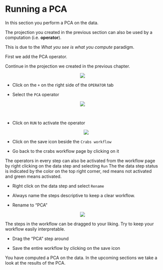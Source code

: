 # Running a PCA

In this section you perform a PCA on the data.

The projection you created in the previous section can also be used by a computation (i.e. __operator__).

This is due to the _What you see is what you compute_ paradigm. 

First we add the PCA operator.

Continue in the projection we created in the previous chapter.

<center><img src="images/Click_on_add_PCA.png"></center>

* Click on the `+` on the right side of the `OPERATOR` tab

* Select  the `PCA` operator

<center><img src="images/Click_on_PCA.png"></center>\


* Click on `RUN` to activate the operator
<center><img src="images/Click_on_run.png"></center>

* Click on the save icon beside the `Crabs workflow`

* Go back to the crabs workflow page by clicking on it

The operators in every step can also be activated from the workflow page by right clicking on the data step and selecting `Run`
The the data step status is indicated by the color on the top right corner, red means not activated and green means activated.

* Right click on the data step and select `Rename`

* Always name the steps descriptive to keep a clear workflow. 
* Rename to "PCA" 

<center><img src="images/View_PCA_name_renamed.png"></center>

The steps in the workflow can be dragged to your liking. Try to keep your workflow easily interpretable.

* Drag the "PCA" step around

* Save the entire workflow by clicking on the save icon

You have computed a PCA on the data. In the upcoming sections we take a look at the results of the PCA. 
